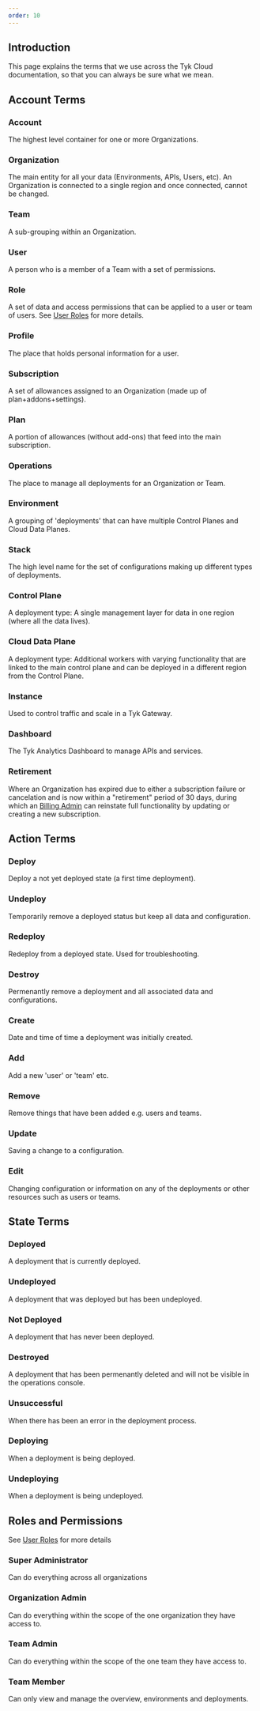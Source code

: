 ```yaml
---
order: 10
---
```


## Introduction

This page explains the terms that we use across the Tyk Cloud documentation, so that you can always be sure what we mean.

## Account Terms

### Account

The highest level container for one or more Organizations.

### Organization

The main entity for all your data (Environments, APIs, Users, etc). An Organization is connected to a single region and once connected, cannot be changed.

### Team 

A sub-grouping within an Organization.

### User

A person who is a member of a Team with a set of permissions.

### Role

A set of data and access permissions that can be applied to a user or team of users. See [User Roles](/5.5/tyk-cloud/teams-&-users/user-roles.md) for more details.

### Profile

The place that holds personal information for a user.

### Subscription

A set of allowances assigned to an Organization (made up of plan+addons+settings).

### Plan

A portion of allowances (without add-ons) that feed into the main subscription.

### Operations

The place to manage all deployments for an Organization or Team. 

### Environment

A grouping of 'deployments' that can have multiple Control Planes and Cloud Data Planes.

### Stack

The high level name for the set of configurations making up different types of deployments.

### Control Plane

A deployment type: A single management layer for data in one region (where all the data lives).

### Cloud Data Plane

A deployment type: Additional workers with varying functionality that are linked to the main control plane and can be deployed in a different region from the Control Plane.

### Instance

Used to control traffic and scale in a Tyk Gateway.

### Dashboard

The Tyk Analytics Dashboard to manage APIs and services.

### Retirement

Where an Organization has expired due to either a subscription failure or cancelation and is now within a "retirement" period of 30 days, during which an [Billing Admin](/5.5/tyk-cloud/teams-&-users/user-roles#user-roles-within-tyk-cloud) can reinstate full functionality by updating or creating a new subscription.

## Action Terms

### Deploy

Deploy a not yet deployed state (a first time deployment).

### Undeploy

Temporarily remove a deployed status but keep all data and configuration.

### Redeploy

Redeploy from a deployed state. Used for troubleshooting.

### Destroy

Permenantly remove a deployment and all associated data and configurations.

### Create

Date and time of time a deployment was initially created.

### Add

Add a new 'user' or 'team' etc.

### Remove

Remove things that have been added e.g. users and teams.

### Update

Saving a change to a configuration.

### Edit

Changing configuration or information on any of the deployments or other resources such as users or teams.

## State Terms

### Deployed

A deployment that is currently deployed.

### Undeployed

A deployment that was deployed but has been undeployed.

### Not Deployed

A deployment that has never been deployed.

### Destroyed

A deployment that has been permenantly deleted and will not be visible in the operations console.

### Unsuccessful

When there has been an error in the deployment process.

### Deploying

When a deployment is being deployed.

### Undeploying

When a deployment is being undeployed.

## Roles and Permissions

See [User Roles](/5.5/tyk-cloud/teams-&-users/user-roles.md) for more details

### Super Administrator

Can do everything across all organizations

### Organization Admin

Can do everything within the scope of the one organization they have access to.

### Team Admin

Can do everything within the scope of the one team they have access to.

### Team Member

Can only view and manage the overview, environments and deployments.
